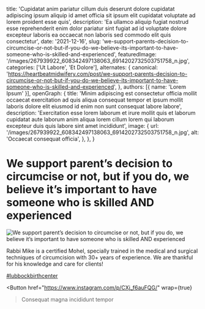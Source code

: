   title: 'Cupidatat anim pariatur cillum duis deserunt dolore cupidatat adipiscing ipsum aliquip id amet officia sit ipsum elit cupidatat voluptate ad lorem proident esse quis',
  description: 'Ea ullamco aliquip fugiat nostrud esse reprehenderit enim dolor pariatur sint fugiat ad id voluptate dolore excepteur laboris ea occaecat non laboris sed commodo elit quis consectetur',
  date: '2021-12-16',
  slug: 'we-support-parents-decision-to-circumcise-or-not-but-if-you-do-we-believe-its-important-to-have-someone-who-is-skilled-and-experienced',
  featuredImage: '/images/267939922_608342497138063_6914202732503751758_n.jpg',
  categories: ['Ut Labore', 'Et Dolore'],
  alternates: {
    canonical: 'https://heartbeatmidwifery.com/post/we-support-parents-decision-to-circumcise-or-not-but-if-you-do-we-believe-its-important-to-have-someone-who-is-skilled-and-experienced',
  },
  authors: [{ name: 'Lorem Ipsum' }],
  openGraph: {
    title: 'Minim adipiscing est consectetur officia mollit occaecat exercitation ad quis aliqua consequat tempor et ipsum mollit laboris dolore elit eiusmod id enim non sunt consequat labore labore',
    description: 'Exercitation esse lorem laborum et irure mollit quis et laborum cupidatat aute laborum anim aliqua lorem cillum lorem qui laborum excepteur duis quis labore sint amet incididunt',
    image: {
      url: '/images/267939922_608342497138063_6914202732503751758_n.jpg',
      alt: 'Occaecat consequat officia',
    },
  },
}


# We support parent’s decision to circumcise or not, but if you do, we believe it’s important to have someone who is skilled AND experienced

<Image
  src="/images/267939922_608342497138063_6914202732503751758_n.jpg"
  size="large"
  wrap={true}
  alt="We support parent’s decision to circumcise or not, but if you do, we believe it’s important to have someone who is skilled AND experienced"
/>

Rabbi Mike is a certified Mohel, specially trained in the medical and surgical techniques of circumcision with 30+ years of experience. We are thankful for his knowledge and care for clients!

[#lubbockbirthcenter](https://www.instagram.com/explore/tags/lubbockbirthcenter/)

<Button
  href="https://www.instagram.com/p/CXj_f6auFQG/"
  wrap={true}
>Consequat magna incididunt tempor</Button>
